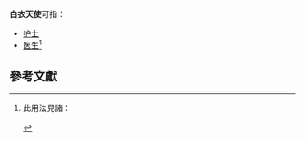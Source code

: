 '''白衣天使'''可指：
* [[护理人员|护士]]
* [[医生|医生]]<ref>此用法見諸：<br>{{cite book|author = 黄燕|url = https://www.google.co.uk/books/edition/_/kfouDwAAQBAJ?hl=en&gbpv=0|title = 医改，医管赢策略
|publisher = 清华大学出版社|year = 2012|language = zh-hans}}<br>{{cite book|url = https://www.google.co.uk/books/edition/%E9%86%AB%E6%94%B9_%E9%86%AB%E7%AE%A1_%E8%B4%8F%E7%AD%96%E7%95%A5/oGNGDwAAQBAJ?hl=en&gbpv=1&dq=%E7%99%BD%E8%A1%A3%E5%A4%A9%E4%BD%BF&pg=PT616&printsec=frontcover| title = 醫改，醫管贏策略|publisher = 崧博出版事業有限公司|author = 黄燕|year = 2017|language = zh-hant}}</ref>

== 參考文獻 ==
{{reflist}}

{{disamb|四字消歧义}}